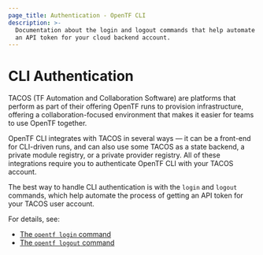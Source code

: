 ```yaml
---
page_title: Authentication - OpenTF CLI
description: >-
  Documentation about the login and logout commands that help automate getting
  an API token for your cloud backend account.
---
```


# CLI Authentication

TACOS (TF Automation and Collaboration Software) are platforms that perform as part of their
offering OpenTF runs to provision infrastructure, offering a collaboration-focused
environment that makes it easier for teams to use OpenTF together.

OpenTF CLI integrates with TACOS in several ways — it can be a
front-end for CLI-driven runs, and can also use some TACOS as a state backend, a private module
registry, or a private provider registry. All of these integrations require you to authenticate OpenTF CLI
with your TACOS account.

The best way to handle CLI authentication is with the `login` and `logout`
commands, which help automate the process of getting an API token for your
TACOS user account.

For details, see:

- [The `opentf login` command](/opentf/cli/commands/login)
- [The `opentf logout` command](/opentf/cli/commands/logout)
